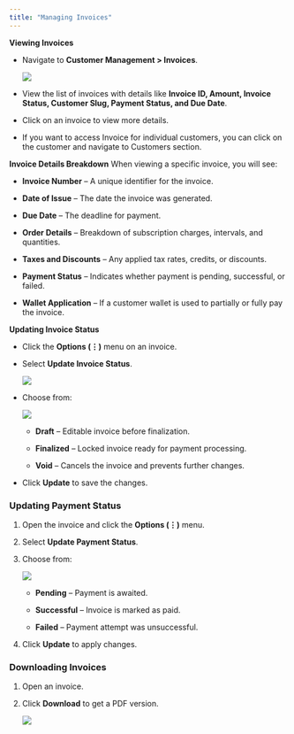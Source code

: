 ```yaml
---
title: "Managing Invoices"
---
```


**Viewing Invoices**

* Navigate to **Customer Management > Invoices**.




  ![](/Screenshot2025-03-13at12.28.57AM.png)

* View the list of invoices with details like **Invoice ID, Amount, Invoice Status, Customer Slug, Payment Status, and Due Date**.

* Click on an invoice to view more details.

* If you want to access Invoice for individual customers, you can click on the customer and navigate to Customers section.

**Invoice Details Breakdown**
When viewing a specific invoice, you will see:

* **Invoice Number** – A unique identifier for the invoice.

* **Date of Issue** – The date the invoice was generated.

* **Due Date** – The deadline for payment.

* **Order Details** – Breakdown of subscription charges, intervals, and quantities.

* **Taxes and Discounts** – Any applied tax rates, credits, or discounts.

* **Payment Status** – Indicates whether payment is pending, successful, or failed.

* **Wallet Application** – If a customer wallet is used to partially or fully pay the invoice.

**Updating Invoice Status**

* Click the **Options (⋮)** menu on an invoice.

* Select **Update Invoice Status**.




  ![](/Screenshot2025-03-13at12.30.19AM.png)

* Choose from:




  ![](/Screenshot2025-03-13at12.30.41AM.png)

  * **Draft** – Editable invoice before finalization.

  * **Finalized** – Locked invoice ready for payment processing.

  * **Void** – Cancels the invoice and prevents further changes.

* Click **Update** to save the changes.

### Updating Payment Status

1. Open the invoice and click the **Options (⋮)** menu.

2. Select **Update Payment Status**.

3. Choose from:




   ![](/Screenshot2025-03-13at12.31.06AM.png)

   * **Pending** – Payment is awaited.

   * **Successful** – Invoice is marked as paid.

   * **Failed** – Payment attempt was unsuccessful.

4. Click **Update** to apply changes.

### Downloading Invoices

1. Open an invoice.

2. Click **Download** to get a PDF version.




   ![](/Screenshot2025-03-13at12.31.25AM.png)